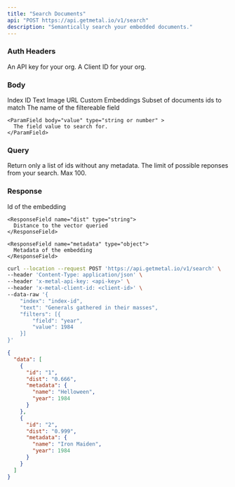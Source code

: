```yaml
---
title: "Search Documents"
api: "POST https://api.getmetal.io/v1/search"
description: "Semantically search your embedded documents."
---
```


### Auth Headers

<ParamField required header="x-metal-api-key" type="string">
  An API key for your org.
</ParamField>

<ParamField required header="x-metal-client-id" type="string">
  A Client ID for your org.
</ParamField>

### Body

<ParamField body="index" type="string" placeholder="Index ID" required>
  Index ID
</ParamField>

<ParamField body="text" type="string">
  Text
</ParamField>

<ParamField body="imageUrl" type="string">
  Image URL
</ParamField>

<ParamField body="embedding" type="number[]">
  Custom Embeddings
</ParamField>

<ParamField body="ids" type="string[]">
  Subset of documents ids to match
</ParamField>

<ParamField body="filters" type="object[]">
  <Expandable title="properties">
    <ParamField body="field" type="string">
      The name of the filtereable field
    </ParamField>

    <ParamField body="value" type="string or number" >
      The field value to search for.
    </ParamField>

  </Expandable>
</ParamField>

### Query

<ParamField query="idsOnly" type="boolean" default="false">
  Return only a list of ids without any metadata.
</ParamField>

<ParamField query="limit" type="number" default="5">
  The limit of possible reponses from your search. Max 100.
</ParamField>

### Response

<ResponseField name="data" type="Results Array">
  <Expandable title="properties">
    <ResponseField name="id" type="string">
      Id of the embedding
    </ResponseField>

    <ResponseField name="dist" type="string">
      Distance to the vector queried
    </ResponseField>

    <ResponseField name="metadata" type="object">
      Metadata of the embedding
    </ResponseField>

  </Expandable>
</ResponseField>

<RequestExample>

```bash Example Request
curl --location --request POST 'https://api.getmetal.io/v1/search' \
--header 'Content-Type: application/json' \
--header 'x-metal-api-key: <api-key>' \
--header 'x-metal-client-id: <client-id>' \
--data-raw '{
    "index": "index-id",
    "text": "Generals gathered in their masses",
    "filters": [{
        "field": "year",
        "value": 1984
    }]
}'
```

</RequestExample>

<ResponseExample>

```json Response
{
  "data": [
    {
      "id": "1",
      "dist": "0.666",
      "metadata": {
        "name": "Helloween",
        "year": 1984
      }
    },
    {
      "id": "2",
      "dist": "0.999",
      "metadata": {
        "name": "Iron Maiden",
        "year": 1984
      }
    }
  ]
}
```

</ResponseExample>
